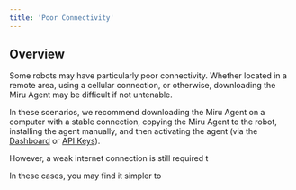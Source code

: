 ```yaml
---
title: 'Poor Connectivity'
---
```


## Overview
Some robots may have particularly poor connectivity. Whether located in a remote area, using a cellular connection, or otherwise, downloading the Miru Agent may be difficult if not untenable.

In these scenarios, we recommend downloading the Miru Agent on a computer with a stable connection, copying the Miru Agent to the robot, installing the agent manually, and then activating the agent (via the [Dashboard](/docs/home/agent/install/dashboard) or [API Keys](/docs/home/agent/install/api-keys)). 

However, a weak internet connection is still required t

In these cases, you may find it simpler to 